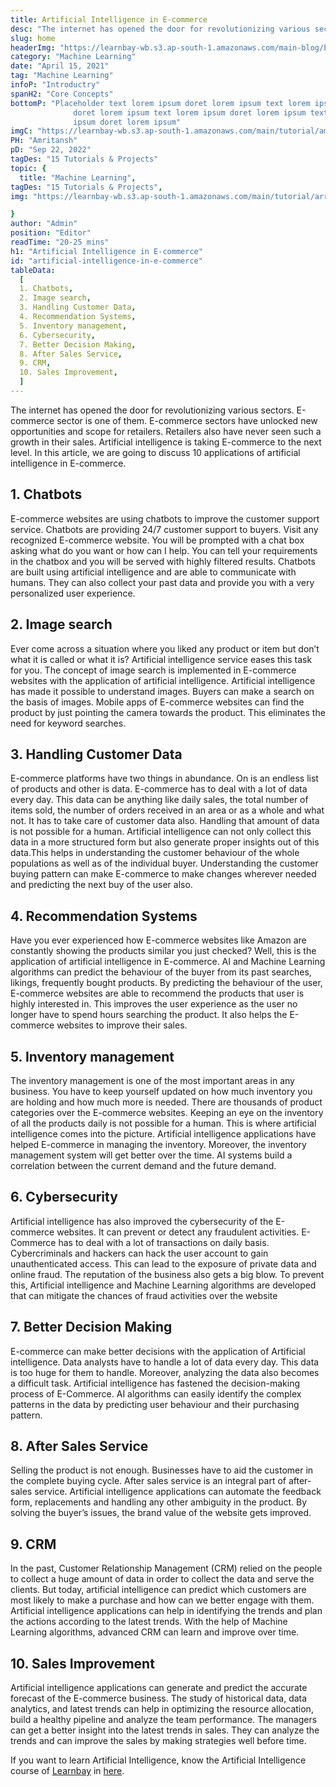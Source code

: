 ---
title: Artificial Intelligence in E-commerce
desc: "The internet has opened the door for revolutionizing various sectors. E-commerce sector is one of them. E-commerce sectors have unlocked new opportunities and scope for retailers. Retailers also have never seen such a growth in their sales..."
slug: home
headerImg: "https://learnbay-wb.s3.ap-south-1.amazonaws.com/main-blog/blog/ar.jpg"
category: "Machine Learning"
date: "April 15, 2021"
tag: "Machine Learning"
infoP: "Introductry"
spanH2: "Core Concepts"
bottomP: "Placeholder text lorem ipsum doret lorem ipsum text lorem ipsum
              doret lorem ipsum text lorem ipsum doret lorem ipsum text lorem
              ipsum doret lorem ipsum"
imgC: "https://learnbay-wb.s3.ap-south-1.amazonaws.com/main/tutorial/amritansh.png"
PH: "Amritansh"
pD: "Sep 22, 2022"
tagDes: "15 Tutorials & Projects"
topic: {
  title: "Machine Learning",
tagDes: "15 Tutorials & Projects",
img: "https://learnbay-wb.s3.ap-south-1.amazonaws.com/main/tutorial/arrow.png"

}
author: "Admin"
position: "Editor"
readTime: "20-25 mins"
h1: "Artificial Intelligence in E-commerce"
id: "artificial-intelligence-in-e-commerce"
tableData:
  [
  1. Chatbots, 
  2. Image search,  
  3. Handling Customer Data,  
  4. Recommendation Systems,  
  5. Inventory management,  
  6. Cybersecurity,  
  7. Better Decision Making,  
  8. After Sales Service,  
  9. CRM,  
  10. Sales Improvement,  
  ]
---





The internet has opened the door for revolutionizing various sectors. E-commerce sector is one of them. E-commerce sectors have unlocked new opportunities and scope for retailers. Retailers also have never seen such a growth in their sales. Artificial intelligence is taking E-commerce to the next level. In this article, we are going to discuss 10 applications of artificial intelligence in E-commerce.



## 1. Chatbots
 E-commerce websites are using chatbots to improve the customer support service. Chatbots are providing 24/7 customer support to buyers. Visit any recognized E-commerce website. You will be prompted with a chat box asking what do you want or how can I help. You can tell your requirements in the chatbox and you will be served with highly filtered results. Chatbots are built using artificial intelligence and are able to communicate with humans. They can also collect your past data and provide you with a very personalized user experience.
## 2. Image search
 Ever come across a situation where you liked any product or item but don’t what it is called or what it is? Artificial intelligence service eases this task for you. The concept of image search is implemented in E-commerce websites with the application of artificial intelligence. Artificial intelligence has made it possible to understand images. Buyers can make a search on the basis of images. Mobile apps of E-commerce websites can find the product by just pointing the camera towards the product. This eliminates the need for keyword searches.
## 3. Handling Customer Data 
 E-commerce platforms have two things in abundance. On is an endless list of products and other is data. E-commerce has to deal with a lot of data every day. This data can be anything like daily sales, the total number of items sold, the number of orders received in an area or as a whole and what not. It has to take care of customer data also. Handling that amount of data is not possible for a human. Artificial intelligence can not only collect this data in a more structured form but also generate proper insights out of this data.This helps in understanding the customer behaviour of the whole populations as well as of the individual buyer. Understanding the customer buying pattern can make E-commerce to make changes wherever needed and predicting the next buy of the user also.
## 4. Recommendation Systems
Have you ever experienced how E-commerce websites like Amazon are constantly showing the products similar you just checked? Well, this is the application of artificial intelligence in E-commerce. AI and Machine Learning algorithms can predict the behaviour of the buyer from its past searches, likings, frequently bought products. By predicting the behaviour of the user, E-commerce websites are able to recommend the products that user is highly interested in. This improves the user experience as the user no longer have to spend hours searching the product. It also helps the E-commerce websites to improve their sales.
## 5. Inventory management 
 The inventory management is one of the most important areas in any business. You have to keep yourself updated on how much inventory you are holding and how much more is needed. There are thousands of product categories over the E-commerce websites. Keeping an eye on the inventory of all the products daily is not possible for a human. This is where artificial intelligence comes into the picture. Artificial intelligence applications have helped E-commerce in managing the inventory. Moreover, the inventory management system will get better over the time. AI systems build a correlation between the current demand and the future demand.
## 6. Cybersecurity 
 Artificial intelligence has also improved the cybersecurity of the E-commerce websites. It can prevent or detect any fraudulent activities. E-Commerce has to deal with a lot of transactions on daily basis. Cybercriminals and hackers can hack the user account to gain unauthenticated access. This can lead to the exposure of private data and online fraud. The reputation of the business also gets a big blow. To prevent this, Artificial intelligence and Machine Learning algorithms are developed that can mitigate the chances of fraud activities over the website
## 7. Better Decision Making 
 E-commerce can make better decisions with the application of Artificial intelligence. Data analysts have to handle a lot of data every day. This data is too huge for them to handle. Moreover, analyzing the data also becomes a difficult task. Artificial intelligence has fastened the decision-making process of E-Commerce. AI algorithms can easily identify the complex patterns in the data by predicting user behaviour and their purchasing pattern.
## 8. After Sales Service 
 Selling the product is not enough. Businesses have to aid the customer in the complete buying cycle. After sales service is an integral part of after-sales service. Artificial intelligence applications can automate the feedback form, replacements and handling any other ambiguity in the product. By solving the buyer’s issues, the brand value of the website gets improved.
## 9. CRM 
 In the past, Customer Relationship Management (CRM) relied on the people to collect a huge amount of data in order to collect the data and serve the clients. But today, artificial intelligence can predict which customers are most likely to make a purchase and how can we better engage with them. Artificial intelligence applications can help in identifying the trends and plan the actions according to the latest trends. With the help of Machine Learning algorithms, advanced CRM can learn and improve over time.
## 10. Sales Improvement 
 Artificial intelligence applications can generate and predict the accurate forecast of the E-commerce business. The study of historical data, data analytics, and latest trends can help in optimizing the resource allocation, build a healthy pipeline and analyze the team performance. The managers can get a better insight into the latest trends in sales. They can analyze the trends and can improve the sales by making strategies well before time.

If you want to learn Artificial Intelligence, know the Artificial Intelligence course of <a href="http://learnbay.co/" target="_blank">Learnbay</a> in <a href="https://blog.learnbay.co/artificial-intelligence-certification/" target="_blank">here</a>.



